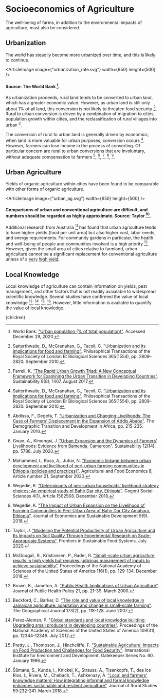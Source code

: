 


# Socioeconomics of Agriculture

The well-being of farms, in addition to the environmental impacts of agriculture, must also be considered.

## Urbanization
The world has steadily become more urbanized over time, and this is likely to continue.

<ArticleImage image={"urbanization_rate.svg"} width={950} height={500} />
#### Source: The World Bank [^14].

As urbanization proceeds, rural land tends to be converted to urban land, which has a greater economic value. However, as urban land is still only about 1% of all land, this conversion is not likely to threaten food security [^10]. Rural to urban conversion is driven by a combination of migration to cities, population growth within cities, and the reclassification of rural villages into urban [^4].

The conversion of rural to urban land is generally driven by economics; when land is more valuable for urban purposes, conversion occurs [^10]. However, farmers can lose income in the process of converting. Of particular concern are rural to urban conversions that are involuntary, without adequate compensation to farmers [^1], [^5], [^7], [^12], [^13].

## Urban Agriculture
Yields of organic agriculture within cities have been found to be comparable with other forms of organic agriculture.

<ArticleImage image={"urban_ag.svg"} width={950} height={500} />
#### Comparisons of urban and conventional agriculture are difficult, and numbers should be regarded as highly approximate. Source: Taylor [^11].

Additional research from Australia [^6] has found that urban agriculture tends to have higher yields (food per unit area) but also higher cost, labor needs, and energy requirements. For community gardens in particular, the health and well-being of people and communities involved is a high priority [^3]. However, given the small area of cities relative to farmland, urban agriculture cannot be a significant replacement for conventional agriculture unless of a [very](http://urbancruiseship.org/solution/foodwater/indoor) [high yield](http://urbancruiseship.org/solution/foodwater/synthetic_ag).

## Local Knowledge
Local knowledge of agriculture can contain information on yields, pest management, and other factors that is not readily avaialable to widespread scientific knowledge. Several studies have confirmed the value of local knowledge [^2], [^8], [^9], [^15]. However, little information is available to quantify the value of local knowledge.

[^1]: Abdissa, F., Degefa, T. ["Urbanization and Changing Livelihoods: The Case of Farmers’ Displacement in the Expansion of Addis Ababa"](https://link.springer.com/chapter/10.1007/978-90-481-8918-2_11). The Demographic Transition and Development in Africa, pp. 215-235. January 2010.

[^2]: Beckford, C., Barker, D. ["The role and value of local knowledge in Jamaican agriculture: adaptation and change in small-scale farming"](https://www.researchgate.net/publication/227625010_The_role_and_value_of_local_knowledge_in_Jamaican_agriculture_Adaptation_and_change_in_small-scale_farming). The Geographical Journal 173(2), pp. 118-128. June 2007.

[^3]: Brown, K., Jameton, A. ["Public Health Implications of Urban Agriculture"](https://link.springer.com/article/10.2307/3343472). Journal of Public Health Policy 21, pp. 21-39. March 2000.

[^4]: Farrell, K. ["The Rapid Urban Growth Triad: A New Conceptual Framework for Examining the Urban Transition in Developing Countries"](https://www.mdpi.com/2071-1050/9/8/1407/htm). Sustainability 9(8), 1407. August 2017.

[^5]: Gwan, A., Kimengsi, J. ["Urban Expansion and the Dynamics of Farmers’ Livelihoods: Evidence from Bamenda, Cameroon"](https://www.mdpi.com/2071-1050/12/14/5788/htm). Sustainability 12(14), pp. 5788. July 2020.

[^6]: McDougall, R., Kristiansen, P., Rader, R. ["Small-scale urban agriculture results in high yields but requires judicious management of inputs to achieve sustainability"](https://www.pnas.org/content/116/1/129). Proceedings of the National Academy of Sciences of the United States of America 116(1), pp. 129-134. December 2018.

[^7]: Mohammed, I., Kosa, A., Juhar, N. ["Economic linkage between urban development and livelihood of peri-urban farming communities in Ethiopia (policies and practices)"](https://agrifoodecon.springeropen.com/articles/10.1186/s40100-020-00164-2). Agricultural and Food Economics 8, Article number 21. September 2020.

[^8]: Perez-Aleman, P. ["Global standards and local knowledge building: Upgrading small producers in developing countries"](https://www.pnas.org/content/109/31/12344). Proceedings of the National Academy of Sciences of the United States of America 109(31), pp. 12344-12349. July 2012.

[^9]: Pretty, J., Thompson, J., Hinchcliffe, F. ["Sustainable Agriculture: Impacts on Food Production and Challenges for Food Security"](https://www.jstor.org/stable/resrep01702?seq=1#metadata_info_tab_contents). International Institute for Environment and Development, Gatekeeper Series No. 60. January 1996.

[^10]: Satterthwaite, D., McGranahan, G., Tacoli, C. ["Urbanization and its implications for food and farming"](https://www.ncbi.nlm.nih.gov/pmc/articles/PMC2935117/). Philosophical Transactions of the Royal Society of London B: Biological Sciences 365(1554), pp. 2809–2820. September 2010.

[^11]: Taylor, J. ["Modeling the Potential Productivity of Urban Agriculture and Its Impacts on Soil Quality Through Experimental Research on Scale-Appropriate Systems"](https://www.frontiersin.org/articles/10.3389/fsufs.2020.00089/full). Frontiers in Sustainable Food Systems. July 2020.

[^12]: Wegedie, K. ["Determinants of peri-urban households' livelihood strategy choices: An empirical study of Bahir Dar city, Ethiopia"](https://www.tandfonline.com/doi/full/10.1080/23311886.2018.1562508). Cogent Social Sciences 4(1), Article 1562508. December 2018.

[^13]: Wegedie, K. ["The Impact of Urban Expansion on the Livelihood of Farming Communities in Peri-Urban Area of Bahir Dar City Amahara, Ethiopia"](https://www.iiste.org/Journals/index.php/JEDS/article/view/42423). Journal of Economics and Sustainable Development 9(9). 2018.

[^14]: World Bank. ["Urban population (% of total population)"](https://data.worldbank.org/indicator/SP.URB.TOTL.IN.ZS). Accessed December 29, 2020.

[^15]: Šūmane, S., Kunda, I., Knickel, K., Strauss, A., Tisenkopfs, T., des los Rios, I., Rivera, M., Chebach, T., Ashkenazy, A. ["Local and farmers' knowledge matters! How integrating informal and formal knowledge enhances sustainable and resilient agriculture"](https://www.sciencedirect.com/science/article/abs/pii/S0743016716302194). Journal of Rural Studies 59:232-241. March 2018.

  <Article 
    focusAreaUrl={focusAreaUrl} 
    hierarchy={hierarchy} 
    site={site}
  >
    {children}
  </Article>